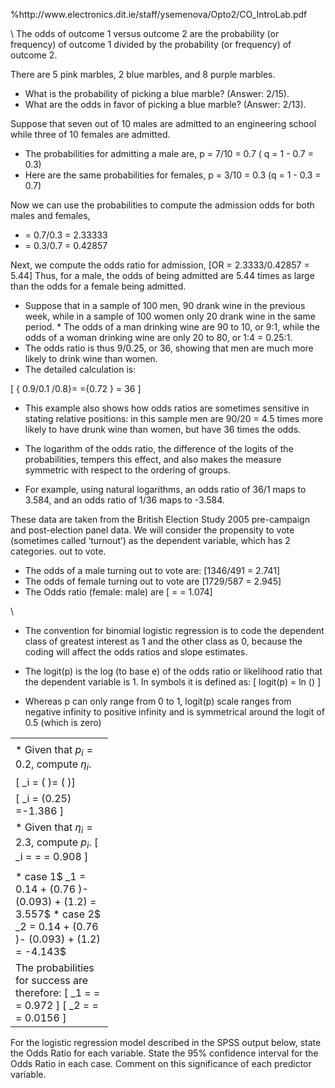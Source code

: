 
%http://www.electronics.dit.ie/staff/ysemenova/Opto2/CO_IntroLab.pdf


\noindent \textbf{What are odds?}\\
The odds of outcome 1 versus outcome 2 are the probability (or frequency) of outcome 1 divided by the probability (or frequency) of outcome 2.

\section*{Question 1: Odds Example}
There are 5 pink marbles, 2 blue marbles, and 8 purple marbles.


*  What is the probability of picking a blue marble? (Answer: 2/15).
*  What are the odds in favor of picking a blue marble? (Answer: 2/13).


\section*{Question 2: Odds Ratio Example}

Suppose that seven out of 10 males are admitted to an engineering school while three of 10 females are admitted. 


*  The probabilities for admitting a male are,
p = 7/10 = 0.7      ( q = 1 - 0.7 = 0.3)
*  Here are the same probabilities for females,
p = 3/10 = 0.3       (q = 1 - 0.3 = 0.7)

Now we can use the probabilities to compute the admission odds for both males and females,

*  \textit{odds(male) }= 0.7/0.3 = 2.33333
*  \textit{odds(female) }= 0.3/0.7 = 0.42857

Next, we compute the odds ratio for admission,
\[OR = 2.3333/0.42857 = 5.44\]
Thus, for a male, the odds of being admitted are 5.44 times as large than the odds for a female being admitted.

\section*{Question 3: Odds Ratio Example}

*  Suppose that in a sample of 100 men, 90 drank wine in the previous week, while in a sample of 100 women only 20 drank wine in the same period. *  The odds of a man drinking wine are 90 to 10, or 9:1, while the odds of a woman drinking wine are only 20 to 80, or 1:4 = 0.25:1. 
*  The odds ratio is thus 9/0.25, or 36, showing that men are much more likely to drink wine than women. 
*  The detailed calculation is:


\[ { 0.9/0.1 \over 0.2/0.8}=\frac{\;0.9\times 0.8\;}{\;0.1\times 0.2\;} ={0.72 \over 0.02} = 36 \]

*  This example also shows how odds ratios are sometimes sensitive in stating relative positions: in this sample men are 90/20 = 4.5 times more likely to have drunk wine than women, but have 36 times the odds. 



*  The logarithm of the odds ratio, the difference of the logits of the probabilities, tempers this effect, and also makes the measure symmetric with respect to the ordering of groups. 
*  For example, using natural logarithms, an odds ratio of 36/1 maps to 3.584, and an odds ratio of 1/36 maps to -3.584.



\section*{Question 4: Odds Ratio Example}
These data are taken from the British Election Study 2005 pre-campaign and
post-election panel data. We will consider the propensity to vote (sometimes called turnout) as the
dependent variable, which has 2 categories. 
out to vote.
\begin{center}
\begin{figure}[h!]
% Requires \usepackage{graphicx}
\includegraphics[scale=0.8]{LogWeek10A}\\
\end{figure}
\end{center}

*  The odds of a male turning out to vote are:
\[1346/491 = 2.741\]
*  The odds of female turning out to vote are
\[1729/587 = 2.945\]
*  The Odds ratio (female: male) are
\[ \frac{1729/587 }{ 1346/491 } = \frac{2.945}{2.741}= 1.074\]



\noindent \textbf{The Logit}\\

*  The convention for binomial logistic regression is to code the
dependent class of greatest interest as 1 and the other class as 0, because the coding will
affect the odds ratios and slope estimates.

*  The logit(p) is the log (to base e) of the odds ratio or likelihood ratio that the dependent
variable is 1. In symbols it is defined as:
\[ logit(p) = ln \left(\frac{p}{(1-p)}\right) \]

* Whereas p can only range from 0 to 1, logit(p) scale ranges from negative infinity to positive
infinity and is symmetrical around the logit of 0.5 (which is zero)



---------------------
\section*{Question 5: Logistic Transformation}

*  
Given that $p_i = 0.2$, compute $\eta_i$.

\[ \eta_i = \log \left( \frac{0.2}{1-0.2} \right)= \log\left( \frac{0.2}{0.8} \right)\] 

\[ \eta_i =  \mbox{log}(0.25) =-1.386 \]

*  Given that $\eta_i = 2.3$, compute $p_i$.
\[ \pi_i  =  \frac{e^{2.3}}{1 + e^{2.3}} = \frac{9.974}{1 + 9.974} = 0.908 \]

\section*{Question 6: Classification}
Let us suppose that the probability of survival of a marine species of fauna is dependent on pollution, depth and water temperature. Suppose the logit for the logistic regression was computed as follows:
\[ \eta_i = 0.14 + 0.76x_1 - 0.093x_2 + 1.2x_3  \]
\begin{center}
\begin{tabular}{|c|c|c|}
\hline
% after \\: \hline or \cline{col1-col2} \cline{col3-col4} ...
Variables & case 1 & case 2 \\ \hline
Pollution($x_1$) & 6.0 & 1.9 \\
Depth ($x_2$)& 51 & 99 \\
Temp ($x_3$) & 3.0 & 2.9 \\
\hline
\end{tabular}
\end{center}
Compute the probability of success for both case 1 and case 2.


*  case 1$ \eta_1 = 0.14 + (0.76 \times 6)- (0.093\times 51) + (1.2\times 3) = 3.557$
*  case 2$ \eta_2 = 0.14 + (0.76 \times 1.9)- (0.093\times 99) + (1.2\times 2.9) = -4.143$


The probabilities for success are therefore:
\[ \pi_1  =  \frac{e^{3.557}}{1 + e^{3.557}} = \frac{35.057}{1 + 35.057} = 0.972 \]
\[ \pi_2  =  \frac{e^{-4.143}}{1 + e^{-4.143}} = \frac{0.0158}{1 + 0.0158} = 0.0156 \]

--------------------------------------------------
\section*{Question 7: Wald Test}
\noindent
For the logistic regression model described in the SPSS output below, state the Odds Ratio for each variable. State the 95\% confidence interval for the Odds Ratio in each case. Comment on this significance of each predictor variable.
\begin{figure}[h!]
\centering
\includegraphics[width=0.9\linewidth]{images/waldtest}

\end{figure}

